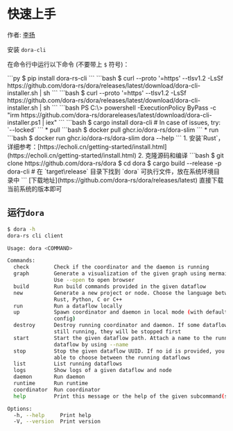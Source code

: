 
# 快速上手

作者: [李扬](https://echoli.cn)

安装 `dora-cli`

在命令行中运行以下命令 (不要带上 `$` 符号)：

<Tabs>
<Tab label="pip">
```py
$ pip install dora-rs-cli
```
</Tab>
<Tab label="Linux">
```bash
$ curl --proto '=https' --tlsv1.2 -LsSf https://github.com/dora-rs/dora/releases/latest/download/dora-cli-installer.sh | sh
```
</Tab>
<Tab label="macOS">
```bash
$ curl --proto '=https' --tlsv1.2 -LsSf https://github.com/dora-rs/dora/releases/latest/download/dora-cli-installer.sh | sh
```
</Tab>
<Tab label="Windows">
```bash
PS C:\> powershell -ExecutionPolicy ByPass -c "irm https://github.com/dora-rs/dorareleases/latest/download/dora-cli-installer.ps1 | iex"
```
</Tab>
<Tab label="Cargo">
```bash
$ cargo install dora-cli # In case of issues, try: `--locked`
```
</Tab>
<Tab label="Docker">
* pull
```bash
$ docker pull ghcr.io/dora-rs/dora-slim
```
* run
```bash
$ docker run ghcr.io/dora-rs/dora-slim dora --help
```
</Tab>
<Tab label="Source">
1. 安装`Rust`，详细参考：[https://echoli.cn/getting-started/install.html](https://echoli.cn/getting-started/install.html)
2. 克隆源码和编译
```bash
$ git clone https://github.com/dora-rs/dora
$ cd dora
$ cargo build --release -p dora-cli
# 在 `target\release` 目录下找到 `dora` 可执行文件，放在系统环境目录中
```
</Tab>
<Tab label="Download">
[下载地址](https://github.com/dora-rs/dora/releases/latest) 直接下载当前系统的版本即可
</Tab>
</Tabs>

## 运行`dora`

```bash
$ dora -h
dora-rs cli client

Usage: dora <COMMAND>

Commands:
  check        Check if the coordinator and the daemon is running
  graph        Generate a visualization of the given graph using mermaid.js.
               Use --open to open browser
  build        Run build commands provided in the given dataflow
  new          Generate a new project or node. Choose the language between
               Rust, Python, C or C++
  run          Run a dataflow locally
  up           Spawn coordinator and daemon in local mode (with default
               config)
  destroy      Destroy running coordinator and daemon. If some dataflows are
               still running, they will be stopped first
  start        Start the given dataflow path. Attach a name to the running
               dataflow by using --name
  stop         Stop the given dataflow UUID. If no id is provided, you will be
               able to choose between the running dataflows
  list         List running dataflows
  logs         Show logs of a given dataflow and node
  daemon       Run daemon
  runtime      Run runtime
  coordinator  Run coordinator
  help         Print this message or the help of the given subcommand(s)

Options:
  -h, --help     Print help
  -V, --version  Print version
```
